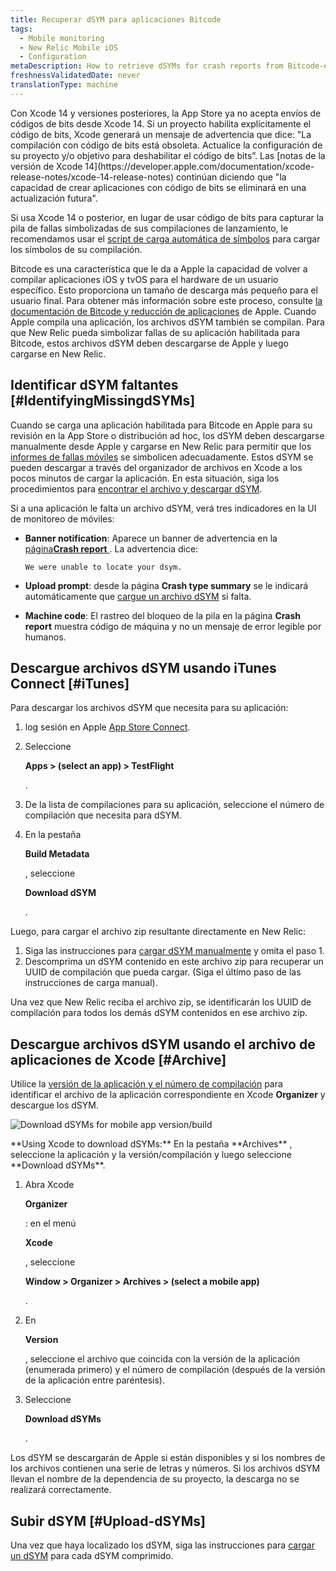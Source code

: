 ```yaml
---
title: Recuperar dSYM para aplicaciones Bitcode
tags:
  - Mobile monitoring
  - New Relic Mobile iOS
  - Configuration
metaDescription: How to retrieve dSYMs for crash reports from Bitcode-enabled iOS apps that are monitored with the New Relic agent.
freshnessValidatedDate: never
translationType: machine
---
```



<Callout variant="important">
  Con Xcode 14 y versiones posteriores, la App Store ya no acepta envíos de códigos de bits desde Xcode 14. Si un proyecto habilita explícitamente el código de bits, Xcode generará un mensaje de advertencia que dice: "La compilación con código de bits está obsoleta. Actualice la configuración de su proyecto y/o objetivo para deshabilitar el código de bits”. Las [notas de la versión de Xcode 14](https://developer.apple.com/documentation/xcode-release-notes/xcode-14-release-notes) continúan diciendo que "la capacidad de crear aplicaciones con código de bits se eliminará en una actualización futura".

  Si usa Xcode 14 o posterior, en lugar de usar código de bits para capturar la pila de fallas simbolizadas de sus compilaciones de lanzamiento, le recomendamos usar el [script de carga automática de símbolos](/docs/mobile-monitoring/new-relic-mobile-ios/installation/spm-installation#configure-using-swift-package-manager) para cargar los símbolos de su compilación.
</Callout>

Bitcode es una característica que le da a Apple la capacidad de volver a compilar aplicaciones iOS y tvOS para el hardware de un usuario específico. Esto proporciona un tamaño de descarga más pequeño para el usuario final. Para obtener más información sobre este proceso, consulte [la documentación de Bitcode y reducción de aplicaciones](https://developer.apple.com/library/watchos/documentation/IDEs/Conceptual/AppDistributionGuide/AppThinning/AppThinning.html) de Apple. Cuando Apple compila una aplicación, los archivos dSYM también se compilan. Para que New Relic pueda simbolizar fallas de su aplicación habilitada para Bitcode, estos archivos dSYM deben descargarse de Apple y luego cargarse en New Relic.

## Identificar dSYM faltantes [#IdentifyingMissingdSYMs]

Cuando se carga una aplicación habilitada para Bitcode en Apple para su revisión en la App Store o distribución ad hoc, los dSYM deben descargarse manualmente desde Apple y cargarse en New Relic para permitir que los [informes de fallas móviles](/docs/mobile-monitoring/new-relic-mobile/getting-started/ios-agent-crash-reporting) se simbolicen adecuadamente. Estos dSYM se pueden descargar a través del organizador de archivos en Xcode a los pocos minutos de cargar la aplicación. En esta situación, siga los procedimientos para [encontrar el archivo y descargar dSYM](#Archive).

Si a una aplicación le falta un archivo dSYM, verá tres indicadores en la UI de monitoreo de móviles:

* <DoNotTranslate>**Banner notification**</DoNotTranslate>: Aparece un banner de advertencia en la [página<DoNotTranslate>**Crash report**</DoNotTranslate> ](/docs/mobile-monitoring/mobile-monitoring-ui/crashes/mobile-apps-crash-report-dashboard). La advertencia dice:

  ```
  We were unable to locate your dsym.
  ```

* <DoNotTranslate>**Upload prompt**</DoNotTranslate>: desde la página <DoNotTranslate>**Crash type summary**</DoNotTranslate> se le indicará automáticamente que [cargue un archivo dSYM](/docs/mobile-monitoring/new-relic-mobile-ios/install-configure/upload-dsyms-bitcode-apps#mobile-ui) si falta.

* <DoNotTranslate>**Machine code**</DoNotTranslate>: El rastreo del bloqueo de la pila en la página <DoNotTranslate>**Crash report**</DoNotTranslate> muestra código de máquina y no un mensaje de error legible por humanos.

## Descargue archivos dSYM usando iTunes Connect [#iTunes]

Para descargar los archivos dSYM que necesita para su aplicación:

1. log sesión en Apple [App Store Connect](https://appstoreconnect.apple.com/login).

2. Seleccione

   <DoNotTranslate>**Apps > (select an app) > TestFlight**</DoNotTranslate>

   .

3. De la lista de compilaciones para su aplicación, seleccione el número de compilación que necesita para dSYM.

4. En la pestaña

   <DoNotTranslate>**Build Metadata**</DoNotTranslate>

   , seleccione

   <DoNotTranslate>**Download dSYM**</DoNotTranslate>

   .

Luego, para cargar el archivo zip resultante directamente en New Relic:

1. Siga las instrucciones para [cargar dSYM manualmente](/docs/mobile-monitoring/new-relic-mobile-ios/install-configure/upload-dsyms-bitcode-apps#manual-dsym) y omita el paso 1.
2. Descomprima un dSYM contenido en este archivo zip para recuperar un UUID de compilación que pueda cargar. (Siga el último paso de las instrucciones de carga manual).

Una vez que New Relic reciba el archivo zip, se identificarán los UUID de compilación para todos los demás dSYM contenidos en ese archivo zip.

## Descargue archivos dSYM usando el archivo de aplicaciones de Xcode [#Archive]

Utilice la [versión de la aplicación y el número de compilación](#identifyingAppVersion) para identificar el archivo de la aplicación correspondiente en Xcode <DoNotTranslate>**Organizer**</DoNotTranslate> y descargue los dSYM.

<img
  title="Download dSYMs for mobile app version/build"
  alt="Download dSYMs for mobile app version/build"
  src={mobileDownloadDsymFile}
/>

<figcaption>
  <DoNotTranslate>**Using Xcode to download dSYMs:**</DoNotTranslate> En la pestaña <DoNotTranslate>**Archives**</DoNotTranslate> , seleccione la aplicación y la versión/compilación y luego seleccione <DoNotTranslate>**Download dSYMs**</DoNotTranslate>.
</figcaption>

1. Abra Xcode

   <DoNotTranslate>**Organizer**</DoNotTranslate>

   : en el menú

   <DoNotTranslate>**Xcode**</DoNotTranslate>

   , seleccione

   <DoNotTranslate>**Window > Organizer > Archives > (select a mobile app)**</DoNotTranslate>

   .

2. En

   <DoNotTranslate>**Version**</DoNotTranslate>

   , seleccione el archivo que coincida con la versión de la aplicación (enumerada primero) y el número de compilación (después de la versión de la aplicación entre paréntesis).

3. Seleccione

   <DoNotTranslate>**Download dSYMs**</DoNotTranslate>

   .

Los dSYM se descargarán de Apple si están disponibles y si los nombres de los archivos contienen una serie de letras y números. Si los archivos dSYM llevan el nombre de la dependencia de su proyecto, la descarga no se realizará correctamente.

## Subir dSYM [#Upload-dSYMs]

Una vez que haya localizado los dSYM, siga las instrucciones para [cargar un dSYM](/docs/mobile-monitoring/new-relic-mobile-ios/install-configure/upload-dsyms-bitcode-apps) para cada dSYM comprimido.
